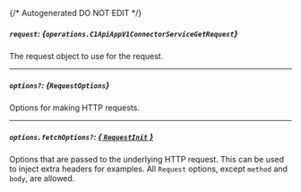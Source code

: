 {/* Autogenerated DO NOT EDIT  */}

##### `request`: *{`operations.C1ApiAppV1ConnectorServiceGetRequest`}*
The request object to use for the request.

<Collapsible openLabel={Labels.showProperties} closeLabel={Labels.hideProperties}>
  <C1ApiAppV1ConnectorServiceGetRequest />
</Collapsible>

---
##### `options?`: *{`RequestOptions`}*
Options for making HTTP requests.

---
##### `options.fetchOptions?`: [*{ `RequestInit` }*](https://developer.mozilla.org/en-US/docs/Web/API/Request/Request#options)
Options that are passed to the underlying HTTP request. This can be used to inject extra headers for examples. All `Request` options, except `method` and `body`, are allowed.

